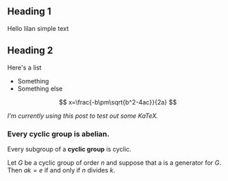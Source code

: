 
<Article title="Notes on Group Theory">

# Heading 1

Hello lilan simple text

## Heading 2

Here's a list

- Something
- Something else

$$
x=\frac{-b\pm\sqrt{b^2-4ac}}{2a}
$$

*I'm currently using this post to test out some KaTeX.*

### Every cyclic group is abelian.

Every subgroup of a **cyclic group** is cyclic.

Let $G$ be a cyclic group of order $n$ and suppose that a is a generator for $G$. Then $ak = e$ if and only if $n$ divides $k$.

</Article>
